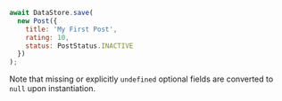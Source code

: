 ```js
await DataStore.save(
  new Post({
    title: 'My First Post',
    rating: 10,
    status: PostStatus.INACTIVE
  })
);
```

<Callout>

Note that missing or explicitly `undefined` optional fields are converted to `null` upon instantiation.

</Callout>